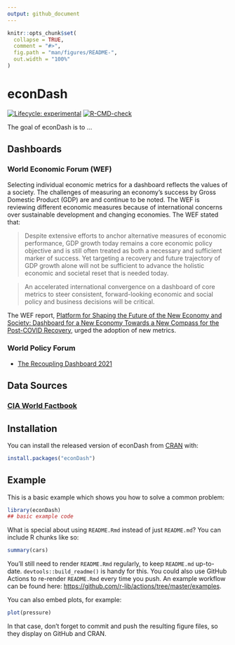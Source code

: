 ```yaml
---
output: github_document
---
```


<!-- README.md is generated from README.Rmd. Please edit that file -->

```r
knitr::opts_chunk$set(
  collapse = TRUE,
  comment = "#>",
  fig.path = "man/figures/README-",
  out.width = "100%"
)
```

# econDash

<!-- badges: start -->
[![Lifecycle: experimental](https://img.shields.io/badge/lifecycle-experimental-orange.svg)](https://lifecycle.r-lib.org/articles/stages.html#experimental)
[![R-CMD-check](https://github.com/RobWiederstein/econDash/workflows/R-CMD-check/badge.svg)](https://github.com/RobWiederstein/econDash/actions)
<!-- badges: end -->

The goal of econDash is to ...

## Dashboards

### World Economic Forum (WEF)

Selecting individual economic metrics for a dashboard reflects the values of a society.  The challenges of measuring an economy's success by Gross Domestic Product (GDP) are and continue to be noted.  The WEF is reviewing different economic measures because of international concerns over sustainable development and changing economies.  The WEF stated that:

> Despite extensive efforts to anchor alternative measures of economic performance, GDP growth today remains a core economic policy objective and is still often treated as both a necessary and sufficient marker of success. Yet targeting a recovery and future trajectory of GDP growth alone will not be sufficient to advance the holistic economic and societal reset that is needed today.

> An accelerated international convergence on a dashboard of core metrics to steer consistent, forward-looking economic and social policy and business decisions will be critical.

The WEF report, [Platform for Shaping the Future of the New Economy and Society:
Dashboard for a New Economy Towards a New Compass for the Post-COVID Recovery](https://www3.weforum.org/docs/WEF_Dashboard_for_a_New_Economy_2020.pdf), urged the adoption of new metrics.

### World Policy Forum 

- [The Recoupling Dashboard 2021](https://www.global-solutions-initiative.org/recoupling-dashboard/)

## Data Sources

### [CIA World Factbook](https://raw.githubusercontent.com/iancoleman/cia_world_factbook_api/master/data/factbook.json)






## Installation

You can install the released version of econDash from [CRAN](https://CRAN.R-project.org) with:

``` r
install.packages("econDash")
```

## Example

This is a basic example which shows you how to solve a common problem:

```r
library(econDash)
## basic example code
```

What is special about using `README.Rmd` instead of just `README.md`? You can include R chunks like so:

```r
summary(cars)
```

You'll still need to render `README.Rmd` regularly, to keep `README.md` up-to-date. `devtools::build_readme()` is handy for this. You could also use GitHub Actions to re-render `README.Rmd` every time you push. An example workflow can be found here: <https://github.com/r-lib/actions/tree/master/examples>.

You can also embed plots, for example:

```r
plot(pressure)
```

In that case, don't forget to commit and push the resulting figure files, so they display on GitHub and CRAN.
